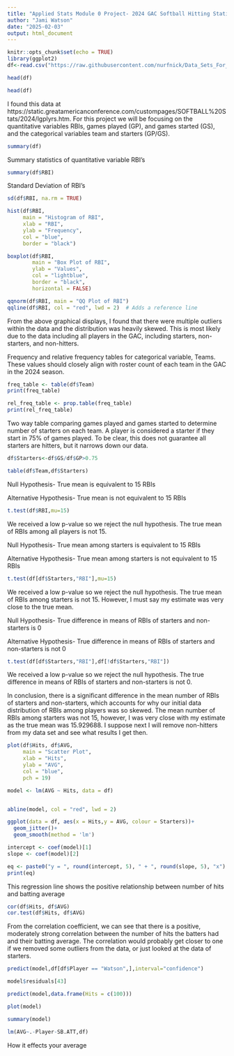 ```yaml
---
title: "Applied Stats Module 0 Project- 2024 GAC Softball Hitting Statistics"
author: "Jami Watson"
date: "2025-02-03"
output: html_document
---
```


```r
knitr::opts_chunk$set(echo = TRUE)
library(ggplot2)
df<-read.csv("https://raw.githubusercontent.com/nurfnick/Data_Sets_For_Stats/refs/heads/master/CuratedDataSets/24GAChittingstatsUpdate.csv", fileEncoding = "UTF-8")

head(df)
```

```r
head(df)
```
I found this data at https://static.greatamericanconference.com/custompages/SOFTBALL%20Stats/2024/lgplyrs.htm. For this project we will be focusing on the quantitative variables RBIs, games played (GP), and games started (GS), and the categorical variables team and starters (GP/GS).
```r
summary(df)
```
Summary statistics of quantitative variable RBI's
```r
summary(df$RBI)
```
Standard Deviation of RBI's
```r
sd(df$RBI, na.rm = TRUE)
```
```r
hist(df$RBI, 
     main = "Histogram of RBI", 
     xlab = "RBI", 
     ylab = "Frequency", 
     col = "blue", 
     border = "black")
```

```r
boxplot(df$RBI, 
        main = "Box Plot of RBI", 
        ylab = "Values", 
        col = "lightblue", 
        border = "black", 
        horizontal = FALSE)
```
```r
qqnorm(df$RBI, main = "QQ Plot of RBI")
qqline(df$RBI, col = "red", lwd = 2)  # Adds a reference line
```

From the above graphical displays, I found that there were multiple outliers within the data and the distribution was heavily skewed. This is most likely due to the data including all players in the GAC, including starters, non-starters, and non-hitters.

Frequency and relative frequency tables for categorical variable, Teams. These values should closely align with roster count of each team in the GAC in the 2024 season.
```r
freq_table <- table(df$Team)
print(freq_table)
```
```r
rel_freq_table <- prop.table(freq_table)
print(rel_freq_table)
```
Two way table comparing games played and games started to determine number of starters on each team. A player is considered a starter if they start in 75% of games played. To be clear, this does not guarantee all starters are hitters, but it narrows down our data.
```r
df$Starters<-df$GS/df$GP>0.75
```
```r
table(df$Team,df$Starters)
```
Null Hypothesis- True mean is equivalent to 15 RBIs

Alternative Hypothesis- True mean is not equivalent to 15 RBIs
```r
t.test(df$RBI,mu=15)
```
We received a low p-value so we reject the null hypothesis. The true mean of RBIs among all players is not 15. 

Null Hypothesis- True mean among starters is equivalent to 15 RBIs

Alternative Hypothesis- True mean among starters is not equivalent to 15 RBIs
```r
t.test(df[df$Starters,"RBI"],mu=15)
```
We received a low p-value so we reject the null hypothesis. The true mean of RBIs among starters is not 15. However, I must say my estimate was very close to the true mean.

Null Hypothesis- True difference in means of RBIs of starters and non-starters is 0

Alternative Hypothesis- True difference in means of RBIs of starters and non-starters is not 0
```r
t.test(df[df$Starters,"RBI"],df[!df$Starters,"RBI"])
```
We received a low p-value so we reject the null hypothesis. The true difference in means of RBIs of starters and non-starters is not 0.


In conclusion, there is a significant difference in the mean number of RBIs of starters and non-starters, which accounts for why our initial data distribution of RBIs among players was so skewed. The mean number of RBIs among starters was not 15, however, I was very close with my estimate as the true mean was 15.929688. I suppose next I will remove non-hitters from my data set and see what results I get then.

```r


plot(df$Hits, df$AVG, 
     main = "Scatter Plot", 
     xlab = "Hits", 
     ylab = "AVG", 
     col = "blue", 
     pch = 19)

model <- lm(AVG ~ Hits, data = df)


abline(model, col = "red", lwd = 2)


```

```r
ggplot(data = df, aes(x = Hits,y = AVG, colour = Starters))+
  geom_jitter()+
  geom_smooth(method = 'lm')
```
```r
intercept <- coef(model)[1]
slope <- coef(model)[2]

eq <- paste0("y = ", round(intercept, 5), " + ", round(slope, 5), "x")
print(eq)
```
This regression line shows the positive relationship between number of hits and batting average
```r
cor(df$Hits, df$AVG)
cor.test(df$Hits, df$AVG)
```
From the correlation coefficient, we can see that there is a positive, moderately strong correlation between the number of hits the batters had and their batting average. The correlation would probably get closer to one if we removed some outliers from the data, or just looked at the data of starters.
```r
predict(model,df[df$Player == "Watson",],interval="confidence")

model$residuals[43]
```
```r
predict(model,data.frame(Hits = c(100)))
```

```r
plot(model)
```

```r
summary(model)
```
```r
lm(AVG~.-Player-SB.ATT,df)
```
How it effects your average

